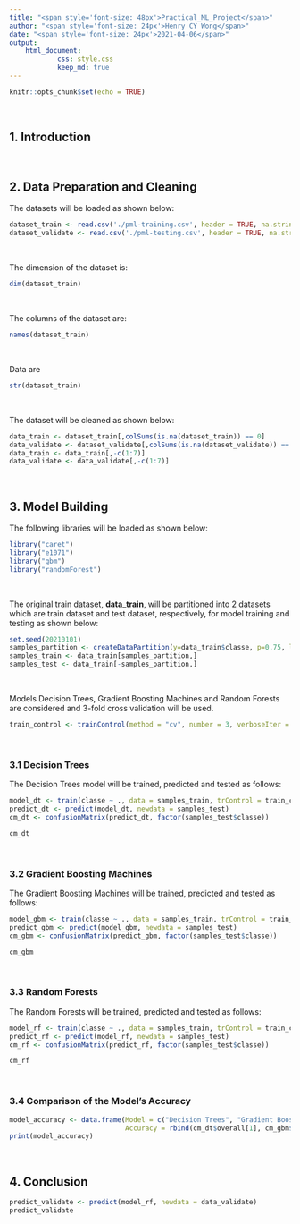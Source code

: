 ```yaml
---
title: "<span style='font-size: 48px'>Practical_ML_Project</span>"
author: "<span style='font-size: 24px'>Henry CY Wong</span>"
date: "<span style='font-size: 24px'>2021-04-06</span>"
output:
    html_document:
            css: style.css
            keep_md: true
---
```


```r
knitr::opts_chunk$set(echo = TRUE)
```

&nbsp;
&nbsp;

## 1. Introduction




&nbsp;
&nbsp;

## 2. Data Preparation and Cleaning

The datasets will be loaded as shown below:

```r
dataset_train <- read.csv('./pml-training.csv', header = TRUE, na.strings = c("NA", "#DIV/0!", ""))
dataset_validate <- read.csv('./pml-testing.csv', header = TRUE, na.strings = c("NA", "#DIV/0!", ""))
```

&nbsp;

The dimension of the dataset is:

```r
dim(dataset_train)
```

&nbsp;

The columns of the dataset are:

```r
names(dataset_train)
```

&nbsp;

Data are

```r
str(dataset_train)
```

&nbsp;

The dataset will be cleaned as shown below:

```r
data_train <- dataset_train[,colSums(is.na(dataset_train)) == 0]
data_validate <- dataset_validate[,colSums(is.na(dataset_validate)) == 0]
data_train <- data_train[,-c(1:7)]
data_validate <- data_validate[,-c(1:7)]
```

&nbsp;
&nbsp;

## 3. Model Building

The following libraries will be loaded as shown below:

```r
library("caret")
library("e1071")
library("gbm")
library("randomForest")
```

&nbsp;

The original train dataset, **data_train**, will be partitioned into 2 datasets which are train dataset and test dataset, respectively, for model training and testing as shown below:

```r
set.seed(20210101)
samples_partition <- createDataPartition(y=data_train$classe, p=0.75, list=FALSE)
samples_train <- data_train[samples_partition,]
samples_test <- data_train[-samples_partition,]
```

&nbsp;

Models Decision Trees, Gradient Boosting Machines and Random Forests are considered and 3-fold cross validation will be used.

```r
train_control <- trainControl(method = "cv", number = 3, verboseIter = FALSE)
```

&nbsp;

### 3.1 Decision Trees

The Decision Trees model will be trained, predicted and tested as follows:

```r
model_dt <- train(classe ~ ., data = samples_train, trControl = train_control, method = "rpart")
predict_dt <- predict(model_dt, newdata = samples_test)
cm_dt <- confusionMatrix(predict_dt, factor(samples_test$classe))
```
```r
cm_dt
```

&nbsp;

### 3.2 Gradient Boosting Machines

The Gradient Boosting Machines will be trained, predicted and tested as follows:

```r
model_gbm <- train(classe ~ ., data = samples_train, trControl = train_control, method = "gbm")
predict_gbm <- predict(model_gbm, newdata = samples_test)
cm_gbm <- confusionMatrix(predict_gbm, factor(samples_test$classe))
```
```r
cm_gbm
```

&nbsp;

### 3.3 Random Forests

The Random Forests will be trained, predicted and tested as follows:

```r
model_rf <- train(classe ~ ., data = samples_train, trControl = train_control, method = "rf")
predict_rf <- predict(model_rf, newdata = samples_test)
cm_rf <- confusionMatrix(predict_rf, factor(samples_test$classe))
```
```r
cm_rf
```

&nbsp;

### 3.4 Comparison of the Model's Accuracy

```r
model_accuracy <- data.frame(Model = c("Decision Trees", "Gradient Boosting Machines", "Random Forests"), 
                             Accuracy = rbind(cm_dt$overall[1], cm_gbm$overall[1], cm_rf$overall[1]))
print(model_accuracy)
```


&nbsp;
&nbsp;

## 4. Conclusion

```r
predict_validate <- predict(model_rf, newdata = data_validate)
predict_validate
```

&nbsp;
&nbsp;
